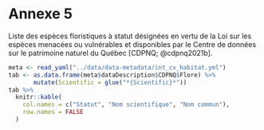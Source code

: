 # Annexe 5 {.unnumbered #annexe5}

Liste des espèces floristiques à statut désignées en vertu de la Loi sur les espèces menacées ou vulnérables et disponibles par le Centre de données sur le patrimoine naturel du Québec [CDPNQ; @cdpnq2021b].

```r
meta <- read_yaml("../data/data-metadata/int_cv_habitat.yml")
tab <- as.data.frame(meta$dataDescription$CDPNQ$Flore) %>%
       mutate(Scientific = glue("*{Scientific}*"))
tab %>%
  knitr::kable(
    col.names = c("Statut", "Nom scientifique", "Nom commun"),
    row.names = FALSE
  )
```